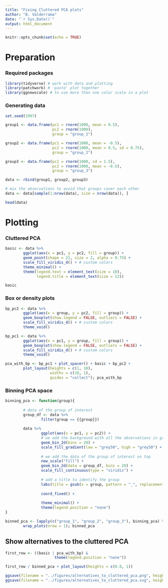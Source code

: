 ```yaml
---
title: "Fixing Cluttered PCA plots"
author: "B. Valderrama"
date: "`r Sys.Date()`"
output: html_document
---
```


```r
knitr::opts_chunk$set(echo = TRUE)
```

# Preparation

### Required packages 
```r
library(tidyverse) # work with data and plotting
library(patchwork) # 'paste' plot together
library(ggnewscale) # to use more than one color scale in a plot
```


### Generating data

```r
set.seed(1997)

group1 <- data.frame(pc1 = rnorm(1000, mean = 0.5),
                     pc2 = rnorm(1000),
                     group = "group_1")

group2 <- data.frame(pc1 = rnorm(1000, mean = -0.5),
                     pc2 = rnorm(1000, mean = 0.5, sd = 0.75),
                     group = "group_2")

group3 <- data.frame(pc1 = rnorm(1000, sd = 1.5),
                     pc2 = rnorm(1000, mean = -0.5),
                     group = "group_3")

data <- rbind(group1, group2, group3)

# mix the observations to avoid that groups cover each other
data <- data[sample(1:nrow(data), size = nrow(data)), ]

head(data)
```

# Plotting

### Cluttered PCA

```r
basic <- data %>% 
        ggplot(aes(x = pc1, y = pc2, fill = group)) +
        geom_point(shape = 21, size = 2, alpha = 0.75) +
        scale_fill_viridis_d() + # custom colors
        theme_minimal() +
        theme(legend.text = element_text(size = 10),
              legend.title = element_text(size = 12))

basic 
```

### Box or density plots

```r
bp_pc2 <- data %>% 
        ggplot(aes(x = group, y = pc2, fill = group)) +
        geom_boxplot(show.legend = FALSE, outliers = FALSE) +
        scale_fill_viridis_d() + # custom colors
        theme_void()

bp_pc1 <- data %>% 
        ggplot(aes(x = pc1, y = group, fill = group)) +
        geom_boxplot(show.legend = FALSE, outliers = FALSE) +
        scale_fill_viridis_d() + # custom colors
        theme_void()

pca_with_bp <- bp_pc1 + plot_spacer() + basic + bp_pc2 +
        plot_layout(heights = c(1, 10), 
                    widths = c(10, 1), 
                    guides = "collect"); pca_with_bp
```

### Binning PCA space

```r
binning_pca <- function(group){
        
        # data of the group of interest 
        group_df <- data %>% 
                filter(group == {{group}})
        
        data %>% 
                ggplot(aes(x = pc1, y = pc2)) +
                # we add the background with all the observations in grey
                geom_bin_2d(bins = 20) +
                scale_fill_gradient(low = "grey50", high = "grey50") +
                
                # we add the data of the group of interest on top
                new_scale("fill") +
                geom_bin_2d(data = group_df, bins = 20) +
                scale_fill_continuous(type = "viridis") +
                
                # add a title to identify the group
                labs(title = gsub(x = group, pattern = "_", replacement = " ")) +
                
                coord_fixed() +
                
                theme_minimal() +
                theme(legend.position = "none")
}

binned_pca <- lapply(c("group_1", "group_2", "group_3"), binning_pca) %>% 
        wrap_plots(nrow = 1); binned_pca
```

## Show alternatives to the cluttered PCA

```r
first_row <- ((basic | pca_with_bp) & 
                      theme(legend.position = "none"))

first_row / binned_pca + plot_layout(heights = c(0.8, 1))

ggsave(filename = "../figures/alternatives_to_cluttered_pca.png", height = 6, width = 6)
ggsave(filename = "../figures/alternatives_to_cluttered_pca.svg", height = 6, width = 6)

```